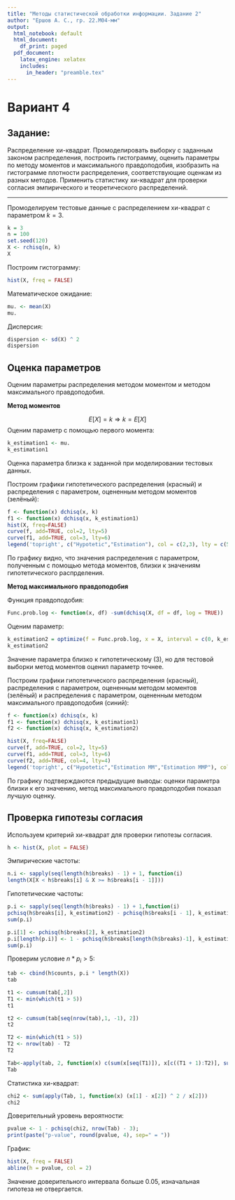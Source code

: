 ```yaml
---
title: "Методы статистической обработки информации. Задание 2"
author: "Ершов А. С., гр. 22.М04-мм"
output:
  html_notebook: default
  html_document:
    df_print: paged
  pdf_document:
    latex_engine: xelatex
    includes:
      in_header: "preamble.tex"
---
```


# Вариант 4

## Задание:

Распределение хи-квадрат. Промоделировать выборку с заданным законом распределения, построить гистограмму, оценить параметры по методу моментов и максимального правдоподобия, изобразить на гистограмме плотности распределения, соответствующие оценкам из разных методов. Применить статистику хи-квадрат для проверки согласия эмпирического и теоретического распределений.

---

Промоделируем тестовые данные с распределением хи-квадрат с параметром $k=3$.

```r
k = 3
n = 100
set.seed(120) 
X <- rchisq(n, k)
X
```
Построим гистограмму:
```r
hist(X, freq = FALSE)
```
Математическое ожидание:
```r
mu. <- mean(X)
mu.
```
Дисперсия:
```r
dispersion <- sd(X) ^ 2
dispersion
```

## Оценка параметров

Оценим параметры распределения методом моментом и методом максимального правдоподобия.

**Метод моментов**

$$ E[X] = k ⇒ k = E[X]$$
Оценим параметр с помощью первого момента:
```r
k_estimation1 <- mu.
k_estimation1
```
Оценка параметра близка к заданной при моделировании тестовых данных.

Построим графики гипотетического распределения (красный) и распределения с параметром, оцененным методом моментов (зелёный):
```r
f <- function(x) dchisq(x, k)
f1 <- function(x) dchisq(x, k_estimation1)
hist(X, freq=FALSE)
curve(f, add=TRUE, col=2, lty=5)
curve(f1, add=TRUE, col=3, lty=6)
legend('topright', c("Hypotetic","Estimation"), col = c(2,3), lty = c(5, 6))
```
По графику видно, что значения распределения с параметром, полученным с помощью метода моментов, близки к значениям гипотетического распрделения.

**Метод максимального правдоподобия**

Функция правдоподобия:
```r
Func.prob.log <- function(x, df) -sum(dchisq(X, df = df, log = TRUE))
```
Оценим параметр:
```r
k_estimation2 = optimize(f = Func.prob.log, x = X, interval = c(0, k_estimation1))$minimum
k_estimation2
```
Значение параметра близко к гипотетическому (3), но для тестовой выборки метод моментов оценил параметр точнее.

Построим графики гипотетического распределения (красный), распределения с параметром, оцененным методом моментов (зелёный) и распределения с параметром, оцененным методом максимального правдоподобия (синий):
```r
f <- function(x) dchisq(x, k)
f1 <- function(x) dchisq(x, k_estimation1)
f2 <- function(x) dchisq(x, k_estimation2)

hist(X, freq=FALSE)
curve(f, add=TRUE, col=2, lty=5)
curve(f1, add=TRUE, col=3, lty=6)
curve(f2, add=TRUE, col=4, lty=4)
legend('topright', c("Hypotetic","Estimation MM","Estimation MMP"), col = c(2,3,4), lty = c(5, 6,4))
```
По графику подтверждаются предыдущие выводы: оценки параметра близки к его значению, метод максимального правдоподобия показал лучшую оценку.

## Проверка гипотезы согласия

Используем критерий хи-квадрат для проверки гипотезы согласия.
```r
h <- hist(X, plot = FALSE)
```

Эмпирические частоты:
```r
n.i <- sapply(seq(length(h$breaks) - 1) + 1, function(i)
length(X[X < h$breaks[i] & X >= h$breaks[i - 1]]))
```

Гипотетические частоты:
```r
p.i <- sapply(seq(length(h$breaks) - 1) + 1,function(i)
pchisq(h$breaks[i], k_estimation2) - pchisq(h$breaks[i - 1], k_estimation2))
sum(p.i)
```
```r
p.i[1] <- pchisq(h$breaks[2], k_estimation2)
p.i[length(p.i)] <- 1 - pchisq(h$breaks[length(h$breaks)-1], k_estimation2)
sum(p.i)
```
Проверим условие $n * p_i > 5$:
```r
tab <- cbind(h$counts, p.i * length(X))
tab
```
```r
t1 <- cumsum(tab[,2])
T1 <- min(which(t1 > 5))
t1
```
```r
t2 <- cumsum(tab[seq(nrow(tab),1, -1), 2])
t2
```
```r
T2 <- min(which(t1 > 5))
T2 <- nrow(tab) - T2
T2
```
```r
Tab<-apply(tab, 2, function(x) c(sum(x[seq(T1)]), x[c((T1 + 1):T2)], sum(x[c((T2 + 1):nrow(tab))])))
Tab
```
Статистика хи-квадрат:
```r
chi2 <- sum(apply(Tab, 1, function(x) (x[1] - x[2]) ^ 2 / x[2]))
chi2
```
Доверительный уровень вероятности:
```r
pvalue <- 1 - pchisq(chi2, nrow(Tab) - 3);
print(paste("p-value", round(pvalue, 4), sep=" = "))
```
График:
```r
hist(X, freq = FALSE)
abline(h = pvalue, col = 2)
```
Значение доверительного интервала больше 0.05, изначальная гипотеза не отвергается.

